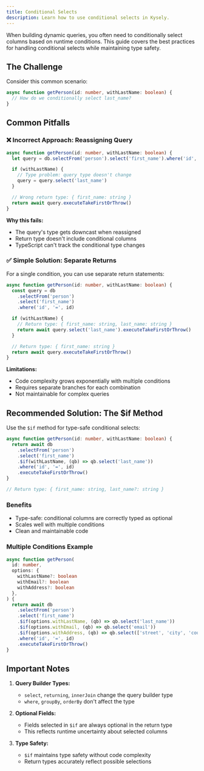```yaml
---
title: Conditional Selects
description: Learn how to use conditional selects in Kysely.
---
```


When building dynamic queries, you often need to conditionally select columns based on runtime conditions. This guide covers the best practices for handling conditional selects while maintaining type safety.

## The Challenge

Consider this common scenario:

```typescript
async function getPerson(id: number, withLastName: boolean) {
  // How do we conditionally select last_name?
}
```

## Common Pitfalls

### ❌ Incorrect Approach: Reassigning Query

```typescript
async function getPerson(id: number, withLastName: boolean) {
  let query = db.selectFrom('person').select('first_name').where('id', '=', id)

  if (withLastName) {
    // Type problem: query type doesn't change
    query = query.select('last_name')
  }

  // Wrong return type: { first_name: string }
  return await query.executeTakeFirstOrThrow()
}
```

**Why this fails:**

- The query's type gets downcast when reassigned
- Return type doesn't include conditional columns
- TypeScript can't track the conditional type changes

### ✅ Simple Solution: Separate Returns

For a single condition, you can use separate return statements:

```typescript
async function getPerson(id: number, withLastName: boolean) {
  const query = db
    .selectFrom('person')
    .select('first_name')
    .where('id', '=', id)

  if (withLastName) {
    // Return type: { first_name: string, last_name: string }
    return await query.select('last_name').executeTakeFirstOrThrow()
  }

  // Return type: { first_name: string }
  return await query.executeTakeFirstOrThrow()
}
```

**Limitations:**

- Code complexity grows exponentially with multiple conditions
- Requires separate branches for each combination
- Not maintainable for complex queries

## Recommended Solution: The $if Method

Use the `$if` method for type-safe conditional selects:

```typescript
async function getPerson(id: number, withLastName: boolean) {
  return await db
    .selectFrom('person')
    .select('first_name')
    .$if(withLastName, (qb) => qb.select('last_name'))
    .where('id', '=', id)
    .executeTakeFirstOrThrow()
}

// Return type: { first_name: string, last_name?: string }
```

### Benefits

- Type-safe: conditional columns are correctly typed as optional
- Scales well with multiple conditions
- Clean and maintainable code

### Multiple Conditions Example

```typescript
async function getPerson(
  id: number,
  options: {
    withLastName?: boolean
    withEmail?: boolean
    withAddress?: boolean
  },
) {
  return await db
    .selectFrom('person')
    .select('first_name')
    .$if(options.withLastName, (qb) => qb.select('last_name'))
    .$if(options.withEmail, (qb) => qb.select('email'))
    .$if(options.withAddress, (qb) => qb.select(['street', 'city', 'country']))
    .where('id', '=', id)
    .executeTakeFirstOrThrow()
}
```

## Important Notes

1. **Query Builder Types:**

   - `select`, `returning`, `innerJoin` change the query builder type
   - `where`, `groupBy`, `orderBy` don't affect the type

2. **Optional Fields:**

   - Fields selected in `$if` are always optional in the return type
   - This reflects runtime uncertainty about selected columns

3. **Type Safety:**
   - `$if` maintains type safety without code complexity
   - Return types accurately reflect possible selections
